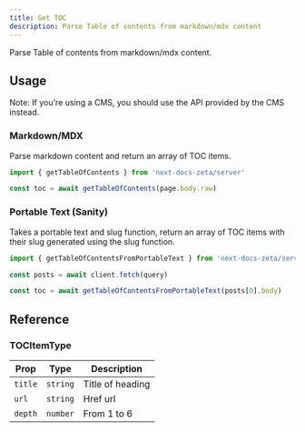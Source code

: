 ```yaml
---
title: Get TOC
description: Parse Table of contents from markdown/mdx content
---
```


Parse Table of contents from markdown/mdx content.

## Usage

Note: If you're using a CMS, you should use the API provided by the CMS instead.

### Markdown/MDX

Parse markdown content and return an array of TOC items.

```ts
import { getTableOfContents } from 'next-docs-zeta/server'

const toc = await getTableOfContents(page.body.raw)
```

### Portable Text (Sanity)

Takes a portable text and slug function, return an array of TOC items with their
slug generated using the slug function.

```ts
import { getTableOfContentsFromPortableText } from 'next-docs-zeta/server'

const posts = await client.fetch(query)

const toc = await getTableOfContentsFromPortableText(posts[0].body)
```

## Reference

### TOCItemType

| Prop    | Type     | Description      |
| ------- | -------- | ---------------- |
| `title` | `string` | Title of heading |
| `url`   | `string` | Href url         |
| `depth` | `number` | From 1 to 6      |

